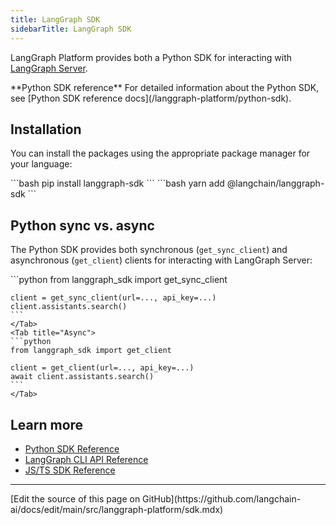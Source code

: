 ```yaml
---
title: LangGraph SDK
sidebarTitle: LangGraph SDK
---
```


LangGraph Platform provides both a Python SDK for interacting with [LangGraph Server](/langgraph-platform/langgraph-server).

<Tip>
**Python SDK reference**
For detailed information about the Python SDK, see [Python SDK reference docs](/langgraph-platform/python-sdk).
</Tip>

## Installation

You can install the packages using the appropriate package manager for your language:

<Tabs>
    <Tab title="Python">
    ```bash
    pip install langgraph-sdk
    ```
    </Tab>
    <Tab title="JS">
    ```bash
    yarn add @langchain/langgraph-sdk
    ```
    </Tab>
</Tabs>

## Python sync vs. async

The Python SDK provides both synchronous (`get_sync_client`) and asynchronous (`get_client`) clients for interacting with LangGraph Server:

<Tabs>
    <Tab title="Sync">
    ```python
    from langgraph_sdk import get_sync_client

    client = get_sync_client(url=..., api_key=...)
    client.assistants.search()
    ```
    </Tab>
    <Tab title="Async">
    ```python
    from langgraph_sdk import get_client

    client = get_client(url=..., api_key=...)
    await client.assistants.search()
    ```
    </Tab>
</Tabs>

## Learn more

* [Python SDK Reference](/langgraph-platform/python-sdk)
* [LangGraph CLI API Reference](/langgraph-platform/cli)
* [JS/TS SDK Reference](/langgraph-platform/js-ts-sdk)

---

<Callout icon="pen-to-square" iconType="regular">
  [Edit the source of this page on GitHub](https://github.com/langchain-ai/docs/edit/main/src/langgraph-platform/sdk.mdx)
</Callout>
